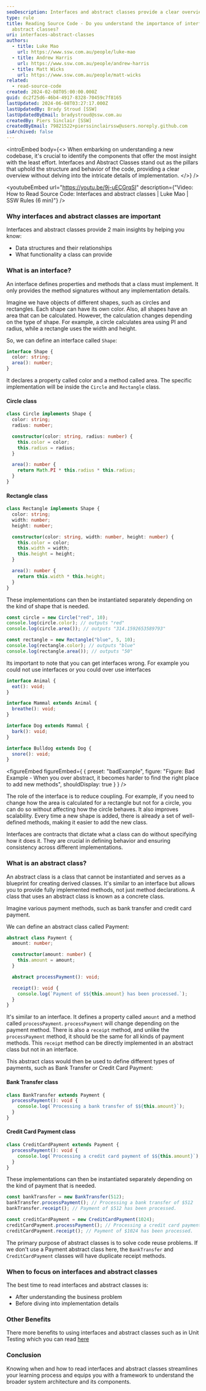 ```yaml
---
seoDescription: Interfaces and abstract classes provide a clear overview of code structure and behavior without delving into implementation details.
type: rule
title: Reading Source Code - Do you understand the importance of interfaces and
  abstract classes?
uri: interfaces-abstract-classes
authors:
  - title: Luke Mao
    url: https://www.ssw.com.au/people/luke-mao
  - title: Andrew Harris
    url: https://www.ssw.com.au/people/andrew-harris
  - title: Matt Wicks
    url: https://www.ssw.com.au/people/matt-wicks
related:
  - read-source-code
created: 2024-02-08T05:00:00.000Z
guid: dc2f25d6-46b4-4917-8328-70459c7f8165
lastUpdated: 2024-06-08T03:27:17.000Z
lastUpdatedBy: Brady Stroud [SSW]
lastUpdatedByEmail: bradystroud@ssw.com.au
createdBy: Piers Sinclair [SSW]
createdByEmail: 79821522+pierssinclairssw@users.noreply.github.com
isArchived: false
---
```


<introEmbed
  body={<>
When embarking on understanding a new codebase, it's crucial to identify the components that offer the most insight with the least effort. Interfaces and Abstract Classes stand out as the pillars that uphold the structure and behavior of the code, providing a clear overview without delving into the intricate details of implementation.
  </>}
/>

<youtubeEmbed url="https://youtu.be/9j-uECGrqSI" description={"Video: How to Read Source Code: Interfaces and abstract classes | Luke Mao | SSW Rules (6 min)"} />


### Why interfaces and abstract classes are important

Interfaces and abstract classes provide 2 main insights by helping you know:

- Data structures and their relationships​
- What functionality a class can provide

### What is an interface?

An interface defines properties and methods that a class must implement. It only provides the method signatures without any implementation details.​

Imagine we have objects of different shapes, such as circles and rectangles. Each shape can have its own color. Also, all shapes have an area that can be calculated. However, the calculation changes depending on the type of shape. For example, a circle calculates area using PI and radius, while a rectangle uses the width and height.​

So, we can define an interface called `Shape`:

```typescript
interface Shape {
  color: string;
  area(): number;
}
```

It declares a property called color and a method called area. The specific implementation will be inside the `Circle` and `Rectangle` class.​

#### Circle class

```typescript
class Circle implements Shape {
  color: string;
  radius: number;

  constructor(color: string, radius: number) {
    this.color = color;
    this.radius = radius;
  }

  area(): number {
    return Math.PI * this.radius * this.radius;
  }
}
```

#### Rectangle class

```typescript
class Rectangle implements Shape {
  color: string;
  width: number;
  height: number;

  constructor(color: string, width: number, height: number) {
    this.color = color;
    this.width = width;
    this.height = height;
  }

  area(): number {
    return this.width * this.height;
  }
}
```

These implementations can then be instantiated separately depending on the kind of shape that is needed.

```typescript
const circle = new Circle("red", 10);
console.log(circle.color); // outputs "red"
console.log(circle.area()); // outputs "314.1592653589793"

const rectangle = new Rectangle("blue", 5, 10);
console.log(rectangle.color); // outputs "blue"
console.log(rectangle.area()); // outputs "50"
```

Its important to note that you can get interfaces wrong. For example you could not use interfaces or you could over use interfaces

```typescript
interface Animal {
  eat(): void;
}

interface Mammal extends Animal {
  breathe(): void;
}

interface Dog extends Mammal {
  bark(): void;
}

interface Bulldog extends Dog {
  snore(): void;
}
```
<figureEmbed figureEmbed={ {
  preset: "badExample",
  figure: "Figure: Bad Example - When you over abstract, it becomes harder to find the right place to add new methods",
  shouldDisplay: true
} } />


The role of the interface is to reduce coupling. For example, if you need to change how the area is calculated for a rectangle but not for a circle, you can do so without affecting how the circle behaves. It also improves scalability. Every time a new shape is added, there is already a set of well-defined methods, making it easier to add the new class.​

Interfaces are contracts that dictate what a class can do without specifying how it does it. They are crucial in defining behavior and ensuring consistency across different implementations.

### What is an abstract class?

An abstract class is a class that cannot be instantiated and serves as a blueprint for creating derived classes. It's similar to an interface but allows you to provide fully implemented methods, not just method declarations.​ A class that uses an abstract class is known as a concrete class.

Imagine various payment methods, such as bank transfer and credit card payment. ​

We can define an abstract class called Payment:

```typescript
abstract class Payment {
  amount: number;

  constructor(amount: number) {
    this.amount = amount;
  }

  abstract processPayment(): void;

  receipt(): void {
    console.log(`Payment of $${this.amount} has been processed.`);
  }
}
```

It's similar to an interface. It defines a property called `amount` and a method called `processPayment`. `processPayment` will change depending on the payment method. There is also a `receipt` method, and unlike the `processPayment` method, it should be the same for all kinds of payment methods. This `receipt` method can be directly implemented in an abstract class but not in an interface.​

This abstract class would then be used to define different types of payments, such as Bank Transfer or Credit Card Payment:

#### Bank Transfer class

```typescript
class BankTransfer extends Payment {
  processPayment(): void {
    console.log(`Processing a bank transfer of $${this.amount}`);
  }
}
```

#### Credit Card Payment class

```typescript
class CreditCardPayment extends Payment {
  processPayment(): void {
    console.log(`Processing a credit card payment of $${this.amount}`);
  }
}
```

These implementations can then be instantiated separately depending on the kind of payment that is needed.

```typescript
const bankTransfer = new BankTransfer(512);
bankTransfer.processPayment(); // Processing a bank transfer of $512
bankTransfer.receipt(); // Payment of $512 has been processed.

const creditCardPayment = new CreditCardPayment(1024);
creditCardPayment.processPayment(); // Processing a credit card payment of $1024
creditCardPayment.receipt(); // Payment of $1024 has been processed.
```

The primary purpose of abstract classes is to solve code reuse problems. If we don't use a Payment abstract class here, the `BankTransfer` and `CreditCardPayment` classes will have duplicate receipt methods.​

### When to focus on interfaces and abstract classes

The best time to read interfaces and abstract classes is:

- After understanding the business problem
- Before diving into implementation details

### Other Benefits

There more benefits to using interfaces and abstract classes such as in Unit Testing which you can read [here](https://www.mehulkar.com/blog/2015/05/unit-testing-interface-vs-implementation/)

### Conclusion

Knowing when and how to read interfaces and abstract classes streamlines your learning process and equips you with a framework to understand the broader system architecture and its components.
